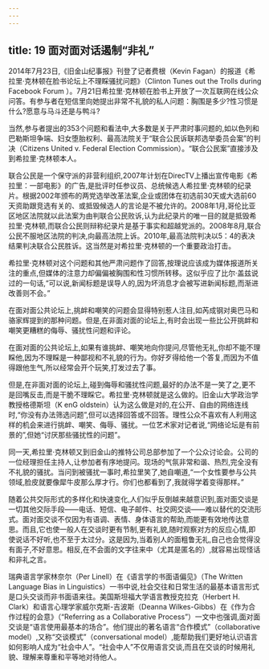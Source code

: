 ```yaml
---
---
---
```

title: 19 面对面对话遏制“非礼”
---



2014年7月23日,《旧金山纪事报》刊登了记者费根（Kevin Fagan）的报道《希拉里·克林顿在脸书论坛上不理睬骚扰问题》（Clinton Tunes out the Trolls during Facebook Forum ）。7月21日希拉里·克林顿在脸书上开放了一次互联网在线公众问答。有参与者在短信里向她提出非常不礼貌的私人问题：胸围是多少?性习惯是什么?愿意与马斗还是与鸭斗?

当然,参与者提出的353个问题和看法中,大多数是关于严肃时事问题的,如以色列和巴勒斯坦争端、妇女堕胎权利、最高法院关于“联合公民诉联邦选举委员会案”的判决（Citizens United v. Federal Election Commission）。“联合公民案”直接涉及到希拉里·克林顿本人。

联合公民是一个保守派的非营利组织,2007年计划在DirecTV上播出宣传电影《希拉里：一部电影》的广告,是批评时任参议员、总统候选人希拉里·克林顿的纪录片。根据2002年颁布的两党选举改革法案,企业或团体在初选前30天或大选前60天资助跟竞选有关的、或抵毁候选人的言论是不被允许的。2008年1月,哥伦比亚区地区法院就以此法案为由判联合公民败诉,认为此纪录片的唯一目的就是抵毁希拉里·克林顿,而联合公民则辩称纪录片是基于事实和超越党派的。2008年8月,联合公民不服地区法院的判决,向最高法院上诉。2010年,最高法院判决以5：4的表决结果判决联合公民胜诉。这当然是对希拉里·克林顿的一个重要政治打击。

希拉里·克林顿对这个问题和其他严肃问题作了回答,按理说应该成为媒体报道所关注的重点,但媒体的注意力却偏偏被胸围和性习惯所转移。这似乎应了比尔·盖兹说过的一句话,“可以说,新闻标题是误导人的,因为坏消息才会被写进新闻标题,而渐进改善则不会。”

在面对面公共论坛上,挑衅和嘲笑的问题会显得特别惹人注目,如芮成钢对奥巴马和骆家辉提到的那种问题。但是,在非面对面的论坛上,有时会出现一些比公开挑衅和嘲笑更糟糕的侮辱、骚扰性问题和评论。

在面对面的公共论坛上,如果有谁挑衅、嘲笑地向你提问,尽管他无礼,你却不能不理睬他,因为不理睬是一种鄙视和不礼貌的行为。你好歹得给他一个答复,而因为不值得跟他生气,所以经常会开个玩笑,打发过去了事。

但是,在非面对面的论坛上,碰到侮辱和骚扰性问题,最好的办法不是一笑了之,更不是回嘴反击,而是干脆不理睬它。希拉里·克林顿就是这么做的。旧金山大学政治学教授格德斯坦（K enG oldstein）认为这么做是对的,在公开、自由的网络连线时,“你没有办法筛选问题”,但可以选择回答或不回答。理性公众不喜欢有人利用这样的机会来进行挑衅、嘲笑、侮辱、骚扰。一位艺术家对记者说,“网络论坛是有前景的”,但她“讨厌那些骚扰性的问题”。

同一天,希拉里·克林顿又到旧金山的推特公司总部参加了一个公众讨论会。公司的一位经理担任主持人,让参加者有序地提问。现场的气氛非常和谐、热烈,完全没有不礼貌的骚扰。当问到被骚扰一事时,希拉里笑了,她自嘲道,“一个女性要参与公共领域,脸皮就要像犀牛皮那么厚才行。你们也都看到了,我就得学着变得那样。”

随着公共交际形式的多样化和快速变化,人们似乎反倒越来越意识到,面对面交谈是一切其他交际手段——电话、短信、电子邮件、社交网交谈——难以替代的交流形式。面对面交谈不仅因为有语调、表情、身体语言的帮助,而能更有效地传达意思。而且,它也使一般人在交谈时更有节制,更有礼貌,随时观察对方的反应心情,即使说话不好听,也不至于太过分。这是因为,当着别人的面粗鲁无礼,自己也会觉得没有面子,不好意思。相反,在不会面的文字往来中（尤其是匿名的）,就容易出现怪话和非礼之言。

瑞典语言学家林奈尔（Per Linell）在《语言学的书面语偏见》（The Written Language Bias in Linguistics）一书中说,社会交往和日常生活的最基本语言形式是口头交谈而非书面语来往。美国斯坦福大学语言教授克拉克（Herbert H. Clark）和语言心理学家威尔克斯-吉波斯（Deanna Wilkes-Gibbs）在《作为合作过程的会意》（“Referring as a Collaborative Process”）一文中也强调,面对面交谈是“语言使用最基本的场合”。他们提出的著名语言“合作模式”（collaborative model）,又称“交谈模式”（conversational model）,能帮助我们更好地认识语言如何影响人成为“社会中人”。“社会中人”不仅用语言交谈,而且在交谈的时候用礼貌、理解来尊重和平等地对待他人。